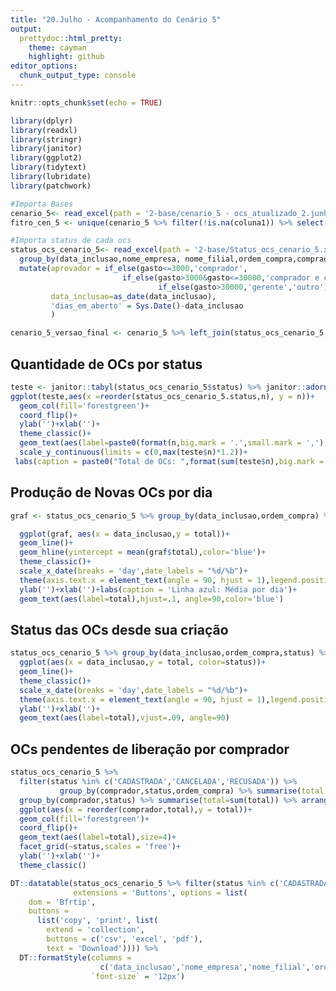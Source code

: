 ```yaml
---
title: "20.Julho - Acompanhamento do Cenário 5"
output:
  prettydoc::html_pretty:
    theme: cayman
    highlight: github
editor_options: 
  chunk_output_type: console
---
```


```r
knitr::opts_chunk$set(echo = TRUE)

library(dplyr)
library(readxl)
library(stringr)
library(janitor)
library(ggplot2)
library(tidytext)
library(lubridate)
library(patchwork)
```

```r
#Importa Bases
cenario_5<- read_excel(path = '2-base/cenario_5 - ocs_atualizado_2.junho VERSÃO CORRIGIDA ALINI (1).xlsx') %>% janitor::clean_names()
fitro_cen_5 <- unique(cenario_5 %>% filter(!is.na(coluna1)) %>% select(coluna1))

#Importa status de cada ocs
status_ocs_cenario_5<- read_excel(path = '2-base/Status_ocs_cenario_5.xlsx') %>% janitor::clean_names() %>% 
  group_by(data_inclusao,nome_empresa, nome_filial,ordem_compra,comprador,status) %>% summarise(gasto = sum(as.numeric(gasto))) %>% 
  mutate(aprovador = if_else(gasto<=3000,'comprador',
                         if_else(gasto>3000&gasto<=30000,'comprador e coordenador',
                                 if_else(gasto>30000,'gerente','outro'))),
         data_inclusao=as_date(data_inclusao),
         'dias_em_aberto' = Sys.Date()-data_inclusao
         )

cenario_5_versao_final <- cenario_5 %>% left_join(status_ocs_cenario_5,by = c('coluna1'='ordem_compra'))
```

## Quantidade de OCs por status

```r
teste <- janitor::tabyl(status_ocs_cenario_5$status) %>% janitor::adorn_pct_formatting() %>%  data.frame() %>% arrange(desc(n))
ggplot(teste,aes(x =reorder(status_ocs_cenario_5.status,n), y = n))+
  geom_col(fill='forestgreen')+
  coord_flip()+
  ylab('')+xlab('')+
  theme_classic()+
  geom_text(aes(label=paste0(format(n,big.mark = '.',small.mark = ','),' - ',percent)),hjust=-.03,size=4)+
  scale_y_continuous(limits = c(0,max(teste$n)*1.2))+
 labs(caption = paste0("Total de OCs: ",format(sum(teste$n),big.mark = '.')))
```

## Produção de Novas OCs por dia

```r
graf <- status_ocs_cenario_5 %>% group_by(data_inclusao,ordem_compra) %>% summarise(total=1) %>% ungroup() %>% group_by(data_inclusao) %>% summarise(total=sum(total)) %>% arrange(desc(data_inclusao))

  ggplot(graf, aes(x = data_inclusao,y = total))+
  geom_line()+
  geom_hline(yintercept = mean(graf$total),color='blue')+
  theme_classic()+
  scale_x_date(breaks = 'day',date_labels = "%d/%b")+
  theme(axis.text.x = element_text(angle = 90, hjust = 1),legend.position = 'top',legend.title = element_blank())+
  ylab('')+xlab('')+labs(caption = 'Linha azul: Média por dia')+
  geom_text(aes(label=total),hjust=.1, angle=90,color='blue')

```

## Status das OCs desde sua criação

```r
status_ocs_cenario_5 %>% group_by(data_inclusao,ordem_compra,status) %>% summarise(total=1) %>% ungroup() %>% group_by(data_inclusao,status) %>% summarise(total=sum(total)) %>% arrange(desc(data_inclusao)) %>% filter(status %in% c('CADASTRADA','CANCELADA','RECUSADA')) %>% 
  ggplot(aes(x = data_inclusao,y = total, color=status))+
  geom_line()+
  theme_classic()+
  scale_x_date(breaks = 'day',date_labels = "%d/%b")+
  theme(axis.text.x = element_text(angle = 90, hjust = 1),legend.position = 'top',legend.title = element_blank())+
  ylab('')+xlab('')+
  geom_text(aes(label=total),vjust=.09, angle=90)

```


## OCs pendentes de liberação por comprador

```r
status_ocs_cenario_5 %>%
  filter(status %in% c('CADASTRADA','CANCELADA','RECUSADA')) %>%
           group_by(comprador,status,ordem_compra) %>% summarise(total = 1) %>% ungroup() %>% 
  group_by(comprador,status) %>% summarise(total=sum(total)) %>% arrange(desc(total)) %>% 
  ggplot(aes(x = reorder(comprador,total),y = total))+
  geom_col(fill='forestgreen')+
  coord_flip()+
  geom_text(aes(label=total),size=4)+
  facet_grid(~status,scales = 'free')+
  ylab('')+xlab('')+
  theme_classic()

DT::datatable(status_ocs_cenario_5 %>% filter(status %in% c('CADASTRADA','CANCELADA','RECUSADA')),
              extensions = 'Buttons', options = list(
    dom = 'Bfrtip',
    buttons = 
      list('copy', 'print', list(
        extend = 'collection',
        buttons = c('csv', 'excel', 'pdf'),
        text = 'Download')))) %>%
  DT::formatStyle(columns =
                    c('data_inclusao','nome_empresa','nome_filial','ordem_compra','comprador','status','gasto','aprovador','dias_em_aberto'),
                  `font-size` = '12px')
```
